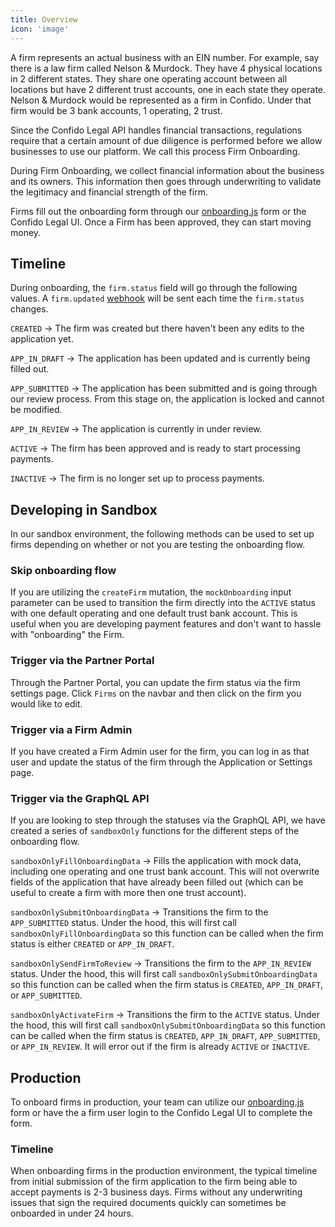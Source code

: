 ```yaml
---
title: Overview
icon: 'image'
---
```


A firm represents an actual business with an EIN number. For example, say there is a law firm called Nelson & Murdock. They have 4 physical locations in 2 different states. They share one operating account between all locations but have 2 different trust accounts, one in each state they operate. Nelson & Murdock would be represented as a firm in Confido. Under that firm would be 3 bank accounts, 1 operating, 2 trust.

Since the Confido Legal API handles financial transactions, regulations require that a certain amount of due diligence is performed before we allow businesses to use our platform. We call this process Firm Onboarding.

During Firm Onboarding, we collect financial information about the business and its owners. This information then goes through underwriting to validate the legitimacy and financial strength of the firm.

Firms fill out the onboarding form through our [onboarding.js](/reference/onboarding-js/overview) form or the Confido Legal UI. Once a Firm has been approved, they can start moving money.

## Timeline

During onboarding, the `firm.status` field will go through the following values. A `firm.updated` [webhook](/docs/webhooks/overview) will be sent each time the `firm.status` changes.

`CREATED` -> The firm was created but there haven't been any edits to the application yet.

`APP_IN_DRAFT` -> The application has been updated and is currently being filled out.

`APP_SUBMITTED` -> The application has been submitted and is going through our review process. From this stage on, the application is locked and cannot be modified.

`APP_IN_REVIEW` -> The application is currently in under review.

`ACTIVE` -> The firm has been approved and is ready to start processing payments.

`INACTIVE` -> The firm is no longer set up to process payments.

## Developing in Sandbox

In our sandbox environment, the following methods can be used to set up firms depending on whether or not you are testing the onboarding flow.

### Skip onboarding flow

If you are utilizing the `createFirm` mutation, the `mockOnboarding` input parameter can be used to transition the firm directly into the `ACTIVE` status with one default operating and one default trust bank account. This is useful when you are developing payment features and don't want to hassle with "onboarding" the Firm.

### Trigger via the Partner Portal

Through the Partner Portal, you can update the firm status via the firm settings page. Click `Firms` on the navbar and then click on the firm you would like to edit.

### Trigger via a Firm Admin

If you have created a Firm Admin user for the firm, you can log in as that user and update the status of the firm through the Application or Settings page.

### Trigger via the GraphQL API

If you are looking to step through the statuses via the GraphQL API, we have created a series of `sandboxOnly` functions for the different steps of the onboarding flow.

`sandboxOnlyFillOnboardingData` -> Fills the application with mock data, including one operating and one trust bank account. This will not overwrite fields of the application that have already been filled out (which can be useful to create a firm with more then one trust account).

`sandboxOnlySubmitOnboardingData` -> Transitions the firm to the `APP_SUBMITTED` status. Under the hood, this will first call `sandboxOnlyFillOnboardingData` so this function can be called when the firm status is either `CREATED` or `APP_IN_DRAFT`.

`sandboxOnlySendFirmToReview` -> Transitions the firm to the `APP_IN_REVIEW` status. Under the hood, this will first call `sandboxOnlySubmitOnboardingData` so this function can be called when the firm status is `CREATED`, `APP_IN_DRAFT`, or `APP_SUBMITTED`.

`sandboxOnlyActivateFirm` -> Transitions the firm to the `ACTIVE` status. Under the hood, this will first call `sandboxOnlySubmitOnboardingData` so this function can be called when the firm status is `CREATED`, `APP_IN_DRAFT`, `APP_SUBMITTED`, or `APP_IN_REVIEW`. It will error out if the firm is already `ACTIVE` or `INACTIVE`.

## Production

To onboard firms in production, your team can utilize our [onboarding.js](/reference/onboarding-js/overview) form or have the a firm user login to the Confido Legal UI to complete the form.

### Timeline

When onboarding firms in the production environment, the typical timeline from initial submission of the firm application to the firm being able to accept payments is 2-3 business days. Firms without any underwriting issues that sign the required documents quickly can sometimes be onboarded in under 24 hours.